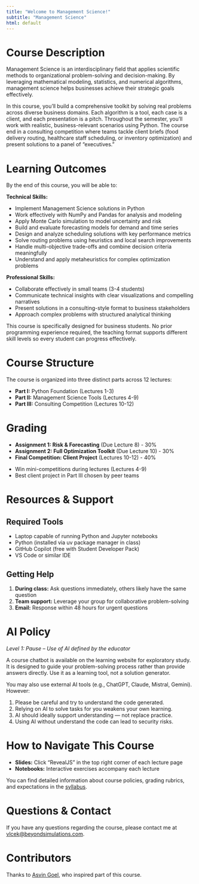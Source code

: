 ```yaml
---
title: "Welcome to Management Science!"
subtitle: "Management Science"
html: default
---
```


# Course Description

Management Science is an interdisciplinary field that applies scientific methods to organizational problem-solving and decision-making. By leveraging mathematical modeling, statistics, and numerical algorithms, management science helps businesses achieve their strategic goals effectively.

In this course, you'll build a comprehensive toolkit by solving real problems across diverse business domains. Each algorithm is a tool, each case is a client, and each presentation is a pitch. Throughout the semester, you'll work with realistic, business-relevant scenarios using Python. The course end in a consulting competition where teams tackle client briefs (food delivery routing, healthcare staff scheduling, or inventory optimization) and present solutions to a panel of "executives."

# Learning Outcomes

By the end of this course, you will be able to:

**Technical Skills:**

- Implement Management Science solutions in Python
- Work effectively with NumPy and Pandas for analysis and modeling
- Apply Monte Carlo simulation to model uncertainty and risk
- Build and evaluate forecasting models for demand and time series
- Design and analyze scheduling solutions with key performance metrics
- Solve routing problems using heuristics and local search improvements
- Handle multi-objective trade-offs and combine decision criteria meaningfully
- Understand and apply metaheuristics for complex optimization problems

**Professional Skills:**

- Collaborate effectively in small teams (3-4 students)
- Communicate technical insights with clear visualizations and compelling narratives
- Present solutions in a consulting-style format to business stakeholders
- Approach complex problems with structured analytical thinking

::: callout-note
This course is specifically designed for business students. No prior programming experience required, the teaching format supports different skill levels so every student can progress effectively.
:::

# Course Structure

The course is organized into three distinct parts across 12 lectures:

- **Part I:** Python Foundation (Lectures 1-3)
- **Part II:** Management Science Tools (Lectures 4-9)
- **Part III:** Consulting Competition (Lectures 10-12)

# Grading

- **Assignment 1: Risk & Forecasting** (Due Lecture 8) - 30%
- **Assignment 2: Full Optimization Toolkit** (Due Lecture 10) - 30%
- **Final Competition: Client Project** (Lectures 10-12) - 40%

::: callout-tip
- Win mini-competitions during lectures (Lectures 4-9)
- Best client project in Part III chosen by peer teams
:::

# Resources & Support

## Required Tools

- Laptop capable of running Python and Jupyter notebooks
- Python (installed via uv package manager in class)
- GitHub Copilot (free with Student Developer Pack)
- VS Code or similar IDE

## Getting Help

1. **During class:** Ask questions immediately, others likely have the same question
2. **Team support:** Leverage your group for collaborative problem-solving
3. **Email:** Response within 48 hours for urgent questions

# AI Policy

*Level 1: Pause – Use of AI defined by the educator*

A course chatbot is available on the learning website for exploratory study. It is designed to guide your problem-solving process rather than provide answers directly. Use it as a learning tool, not a solution generator.

You may also use external AI tools (e.g., ChatGPT, Claude, Mistral, Gemini). However:

1. Please be careful and try to understand the code generated.
2. Relying on AI to solve tasks for you weakens your own learning.
3. AI should ideally support understanding — not replace practice.
4. Using AI without understand the code can lead to security risks.

# How to Navigate This Course

- **Slides:** Click "RevealJS" in the top right corner of each lecture page
- **Notebooks:** Interactive exercises accompany each lecture

You can find detailed information about course policies, grading rubrics, and expectations in the [syllabus](general/syllabus.qmd).

# Questions & Contact

If you have any questions regarding the course, please contact me at [vlcek@beyondsimulations.com](mailto:vlcek@beyondsimulations.com?subject=ManagementScience).

# Contributors

Thanks to [Asvin Goel](https://github.com/rajgoel), who inspired part of this course.
